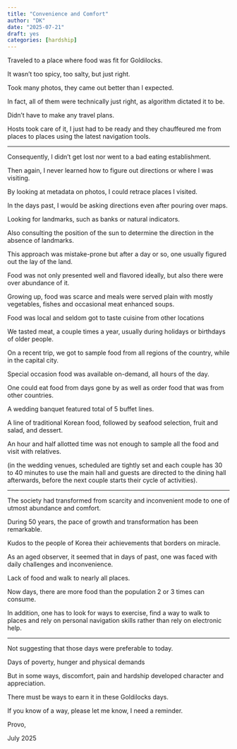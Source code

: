 ```yaml
---
title: "Convenience and Comfort"
author: "DK"
date: "2025-07-21"
draft: yes
categories: [hardship]
---
```


Traveled to a place where food was fit for Goldilocks.

It wasn't too spicy, too salty, but just right.

Took many photos, they came out better than I expected.

In fact, all of them were technically just right, as algorithm dictated it to be.

Didn't have to make any travel plans.

Hosts took care of it, I just had to be ready and they chauffeured me from places to places using the latest navigation tools.

------------------------------------------------------------------------

Consequently, I didn't get lost nor went to a bad eating establishment.

Then again, I never learned how to figure out directions or where I was visiting.

By looking at metadata on photos, I could retrace places I visited.

In the days past, I would be asking directions even after pouring over maps.

Looking for landmarks, such as banks or natural indicators.

Also consulting the position of the sun to determine the direction in the absence of landmarks.

This approach was mistake-prone but after a day or so, one usually figured out the lay of the land.

Food was not only presented well and flavored ideally, but also there were over abundance of it.

Growing up, food was scarce and meals were served plain with mostly vegetables, fishes and occasional meat enhanced soups.

Food was local and seldom got to taste cuisine from other locations

We tasted meat, a couple times a year, usually during holidays or birthdays of older people.

On a recent trip, we got to sample food from all regions of the country, while in the capital city.

Special occasion food was available on-demand, all hours of the day.

One could eat food from days gone by as well as order food that was from other countries.

A wedding banquet featured total of 5 buffet lines.

A line of traditional Korean food, followed by seafood selection, fruit and salad, and dessert.

An hour and half allotted time was not enough to sample all the food and visit with relatives.

(in the wedding venues, scheduled are tightly set and each couple has 30 to 40 minutes to use the main hall and guests are directed to the dining hall afterwards, before the next couple starts their cycle of activities).

------------------------------------------------------------------------

The society had transformed from scarcity and inconvenient mode to one of utmost abundance and comfort.

During 50 years, the pace of growth and transformation has been remarkable.

Kudos to the people of Korea their achievements that borders on miracle.

As an aged observer, it seemed that in days of past, one was faced with daily challenges and inconvenience.

Lack of food and walk to nearly all places.

Now days, there are more food than the population 2 or 3 times can consume.

In addition, one has to look for ways to exercise, find a way to walk to places and rely on personal navigation skills rather than rely on electronic help.

------------------------------------------------------------------------

Not suggesting that those days were preferable to today.

Days of poverty, hunger and physical demands

But in some ways, discomfort, pain and hardship developed character and appreciation.

There must be ways to earn it in these Goldilocks days.

If you know of a way, please let me know, I need a reminder.

Provo,

July 2025
